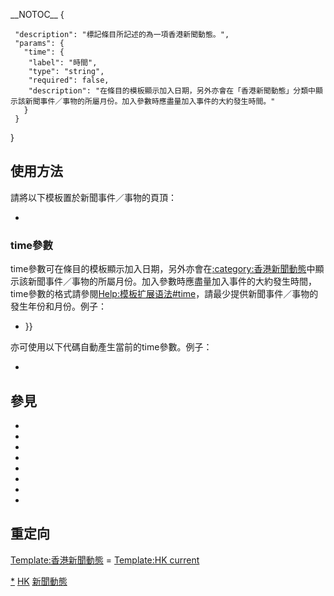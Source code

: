 <includeonly><!-- 在這裡加入模板的保護標識 --></includeonly><noinclude>{{template doc page viewed directly}}</noinclude>
<!-- 在本行下編輯模板說明 -->
__NOTOC__
<templatedata>{
  "description": "標記條目所記述的為一項香港新聞動態。",
  "params": {
    "time": {
     "label": "時間",
     "type": "string",
     "required": false,
     "description": "在條目的模板顯示加入日期，另外亦會在「香港新聞動態」分類中顯示該新聞事件／事物的所屬月份。加入參數時應盡量加入事件的大約發生時間。"
    }
  }
}</templatedata>

==使用方法==
請將以下模板置於新聞事件／事物的頁頂：
*{{tlc|HK current}}

=== time參數 ===
time參數可在條目的模板顯示加入日期，另外亦會在[[:category:香港新聞動態]]中顯示該新聞事件／事物的所屬月份。加入參數時應盡量加入事件的大約發生時間，time參數的格式請參閱[[Help:模板扩展语法#time]]，請最少提供新聞事件／事物的發生年份和月份。例子：
*{{tlc|<nowiki>HK current|time={{#time:Y-n-j h:i}}</nowiki>}}

亦可使用以下代碼自動產生當前的time參數。例子：
*{{tlc|subst:HK current/auto}}

==參見==
*{{tl|Current}}
*{{tl|CN current}}
*{{tl|MO current}}
*{{tl|TW current}}
*{{tl|JA current}}
*{{tl|MY current}}
*{{tl|Current sport}}
*{{tl|Recent death}}

==重定向==
[[Template:香港新聞動態]] = [[Template:HK current]]

<includeonly>
<!-- 本行下加入模板的分類 -->
[[Category:香港新聞動態|*]]
[[Category:新聞動態模板|HK]]
[[Category:香港模板|新聞動態]]

<!-- 请于维基数据编辑模板的跨語言鏈接 -->
</includeonly>
